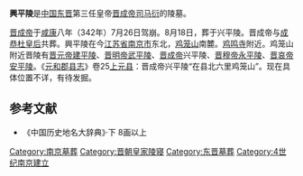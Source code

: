 {{no footnotes|time=2018-07-11T06:35:39+00:00}}
'''興平陵'''是[[中国|中国]][[东晋|东晋]]第三任皇帝[[司马衍|晋成帝司马衍]]的陵墓。

[[晋成帝|晋成帝]]于[[咸康_(东晋)|咸康]]八年（342年）7月26日驾崩。8月18日，葬于兴平陵。晋成帝与[[杜陵_(皇后)|成恭杜皇后]]共葬。興平陵在今[[江苏省|江苏省]][[南京市|南京市]]东北，[[北极阁|鸡笼山]]南麓。[[鸡鸣寺|鸡鸣寺]]附近。鸡笼山附近晋陵有[[晋元帝|晋元帝]][[建平陵|建平陵]]、[[晋明帝|晋明帝]][[武平陵|武平陵]]、[[晋成帝|晋成帝]]兴平陵、[[晋穆帝|晋穆帝]][[永平陵_(晉)|永平陵]]、[[晋哀帝|晋哀帝]][[安平陵|安平陵]]。《[[元和郡县志|元和郡县志]]》卷25[[上元县|上元县]]：晋成帝兴平陵“在县北六里鸡笼山”。现在具体位置不详，有待发掘。

==参考文献==
*《中国历史地名大辞典》·下 8画以上 

[[Category:南京墓葬|Category:南京墓葬]]
[[Category:晋朝皇家陵寝|Category:晋朝皇家陵寝]]
[[Category:东晋墓葬|Category:东晋墓葬]]
[[Category:4世纪南京建立|Category:4世纪南京建立]]
